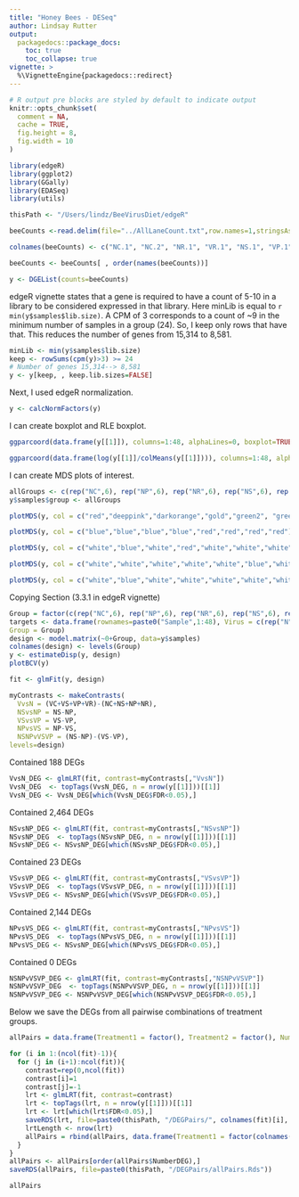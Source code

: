 ```yaml
---
title: "Honey Bees - DESeq"
author: Lindsay Rutter
output:
  packagedocs::package_docs:
    toc: true
    toc_collapse: true
vignette: >
  %\VignetteEngine{packagedocs::redirect}
---
```


<meta http-equiv="content-type" content="text/html;charset=utf-8" />

```r
# R output pre blocks are styled by default to indicate output
knitr::opts_chunk$set(
  comment = NA,
  cache = TRUE,
  fig.height = 8,
  fig.width = 10
)
```

```r
library(edgeR)
library(ggplot2)
library(GGally)
library(EDASeq)
library(utils)

thisPath <- "/Users/lindz/BeeVirusDiet/edgeR"

beeCounts <-read.delim(file="../AllLaneCount.txt",row.names=1,stringsAsFactors = FALSE)

colnames(beeCounts) <- c("NC.1", "NC.2", "NR.1", "VR.1", "NS.1", "VP.1", "NS.2", "VR.2", "NP.1", "VP.2", "VC.1", "NP.2", "VP.3", "NP.3", "VS.1", "VS.2", "VC.2", "NC.3", "VP.4", "NC.4", "NR.2", "VC.3", "VC.4", "NP.4", "VR.3", "NC.5", "VS.3", "NP.5", "VC.5", "VS.4", "NS.3", "VS.5", "VP.5", "NR.3", "NR.4", "VC.6", "NS.4", "NC.6", "NP.6", "VR.4", "NR.5", "NR.6", "NS.5", "VP.6", "NS.6", "VR.5", "VR.6", "VS.6")

beeCounts <- beeCounts[ , order(names(beeCounts))]

y <- DGEList(counts=beeCounts)
```

edgeR vignette states that a gene is required to have a count of 5-10 in a library to be considered expressed in that library. Here minLib is equal to `r min(y$samples$lib.size)`. A CPM of 3 corresponds to a count of ~9 in the minimum number of samples in a group (24). So, I keep only rows that have that. This reduces the number of genes from 15,314 to 8,581.

```r
minLib <- min(y$samples$lib.size)
keep <- rowSums(cpm(y)>3) >= 24
# Number of genes 15,314--> 8,581
y <- y[keep, , keep.lib.sizes=FALSE]
```

Next, I used edgeR normalization.
```r
y <- calcNormFactors(y)
```

I can create boxplot and RLE boxplot.

```r
ggparcoord(data.frame(y[[1]]), columns=1:48, alphaLines=0, boxplot=TRUE, scale="globalminmax") + coord_flip()

ggparcoord(data.frame(log(y[[1]]/colMeans(y[[1]]))), columns=1:48, alphaLines=0, boxplot=TRUE, scale="globalminmax") + coord_flip()
```

I can create MDS plots of interest.

```r
allGroups <- c(rep("NC",6), rep("NP",6), rep("NR",6), rep("NS",6), rep("VC",6), rep("VP",6), rep("VR",6), rep("VS",6))
y$samples$group <- allGroups

plotMDS(y, col = c("red","deeppink","darkorange","gold","green2", "green4","blue", "purple")[factor(allGroups)], cex=0.6)

plotMDS(y, col = c("blue","blue","blue","blue","red","red","red","red")[factor(allGroups)], cex=0.6)

plotMDS(y, col = c("white","blue","white","red","white","white","white","white")[factor(allGroups)], cex=0.6)

plotMDS(y, col = c("white","white","white","white","white","blue","white","red")[factor(allGroups)], cex=0.6)

plotMDS(y, col = c("white","blue","white","white","white","white","white","red")[factor(allGroups)], cex=0.6)
```

Copying Section (3.3.1 in edgeR vignette)

```r
Group = factor(c(rep("NC",6), rep("NP",6), rep("NR",6), rep("NS",6), rep("VC",6), rep("VP",6), rep("VR",6), rep("VS",6)))
targets <- data.frame(rownames=paste0("Sample",1:48), Virus = c(rep("N",24), rep("V",24)), Diet = c(rep("C",6), rep("P",6), rep("R",6), rep("S",6), rep("C",6), rep("P",6), rep("R",6), rep("S",6)), 
Group = Group)
design <- model.matrix(~0+Group, data=y$samples)
colnames(design) <- levels(Group)
y <- estimateDisp(y, design)
plotBCV(y)
```

```r
fit <- glmFit(y, design)

myContrasts <- makeContrasts(
  VvsN = (VC+VS+VP+VR)-(NC+NS+NP+NR),
  NSvsNP = NS-NP,
  VSvsVP = VS-VP,
  NPvsVS = NP-VS,
  NSNPvVSVP = (NS-NP)-(VS-VP),
levels=design)
```

Contained 188 DEGs
```r
VvsN_DEG <- glmLRT(fit, contrast=myContrasts[,"VvsN"])
VvsN_DEG  <- topTags(VvsN_DEG, n = nrow(y[[1]]))[[1]]
VvsN_DEG <- VvsN_DEG[which(VvsN_DEG$FDR<0.05),]
```

Contained 2,464 DEGs
```r
NSvsNP_DEG <- glmLRT(fit, contrast=myContrasts[,"NSvsNP"])
NSvsNP_DEG  <- topTags(NSvsNP_DEG, n = nrow(y[[1]]))[[1]]
NSvsNP_DEG <- NSvsNP_DEG[which(NSvsNP_DEG$FDR<0.05),]
```

Contained 23 DEGs
```r
VSvsVP_DEG <- glmLRT(fit, contrast=myContrasts[,"VSvsVP"])
VSvsVP_DEG  <- topTags(VSvsVP_DEG, n = nrow(y[[1]]))[[1]]
VSvsVP_DEG <- NSvsNP_DEG[which(VSvsVP_DEG$FDR<0.05),]
```

Contained 2,144 DEGs
```r
NPvsVS_DEG <- glmLRT(fit, contrast=myContrasts[,"NPvsVS"])
NPvsVS_DEG  <- topTags(NPvsVS_DEG, n = nrow(y[[1]]))[[1]]
NPvsVS_DEG <- NSvsNP_DEG[which(NPvsVS_DEG$FDR<0.05),]
```

Contained 0 DEGs
```r
NSNPvVSVP_DEG <- glmLRT(fit, contrast=myContrasts[,"NSNPvVSVP"])
NSNPvVSVP_DEG  <- topTags(NSNPvVSVP_DEG, n = nrow(y[[1]]))[[1]]
NSNPvVSVP_DEG <- NSNPvVSVP_DEG[which(NSNPvVSVP_DEG$FDR<0.05),]
```

Below we save the DEGs from all pairwise combinations of treatment groups.

```r
allPairs = data.frame(Treatment1 = factor(), Treatment2 = factor(), NumberDEG = numeric())

for (i in 1:(ncol(fit)-1)){
  for (j in (i+1):ncol(fit)){
    contrast=rep(0,ncol(fit))
    contrast[i]=1
    contrast[j]=-1
    lrt <- glmLRT(fit, contrast=contrast)
    lrt <- topTags(lrt, n = nrow(y[[1]]))[[1]]
    lrt <- lrt[which(lrt$FDR<0.05),]
    saveRDS(lrt, file=paste0(thisPath, "/DEGPairs/", colnames(fit)[i], colnames(fit)[j],".Rds"))
    lrtLength <- nrow(lrt)
    allPairs = rbind(allPairs, data.frame(Treatment1 = factor(colnames(fit)[i]), Treatment2 = factor(colnames(fit)[j]), NumberDEG = lrtLength))
  }
}
allPairs <- allPairs[order(allPairs$NumberDEG),]
saveRDS(allPairs, file=paste0(thisPath, "/DEGPairs/allPairs.Rds"))
```

```r
allPairs
```